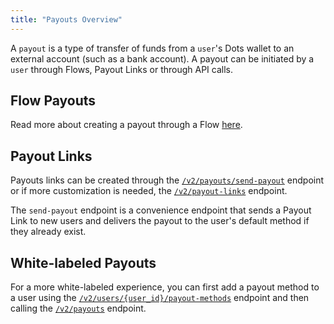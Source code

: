 ```yaml
---
title: "Payouts Overview"
---
```


A `payout` is a type of transfer of funds from a `user`'s Dots wallet to an external account (such as a bank account). A payout can be initiated by a `user` through Flows, Payout Links or through API calls.

## Flow Payouts

Read more about creating a payout through a Flow [here](/flows/overview).

## Payout Links

Payouts links can be created through the [`/v2/payouts/send-payout`]() endpoint or if more customization is needed, the [`/v2/payout-links`]() endpoint.

The `send-payout` endpoint is a convenience endpoint that sends a Payout Link to new users and delivers the payout to the user's default method if they already exist.

## White-labeled Payouts

For a more white-labeled experience, you can first add a payout method to a user using the [`/v2/users/{user_id}/payout-methods`](https://dots.mintlify.com/users/add_payout_methods) endpoint and then calling the [`/v2/payouts`]() endpoint.
